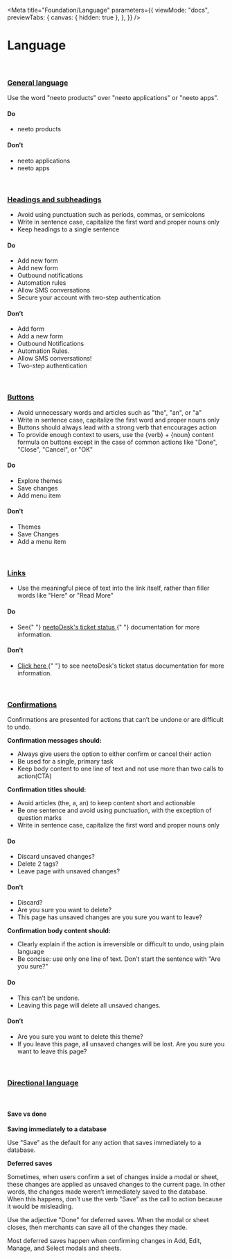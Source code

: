 
<Meta
  title="Foundation/Language"
  parameters={{
    viewMode: "docs",
    previewTabs: {
      canvas: { hidden: true },
    },
  }}
/>

<style>{`
  .story-demo-table tr{
      background: transparent !important;
  }
  .demo-do-dont-wrap{
    display: flex;
    gap: 16px;
    margin: 24px 0;
  }

`}</style>

# Language

<br />

<div class="neeto-language-page">

<h3 id="general-language">
  <a href="#general-language">General language</a>
</h3>

Use the word "neeto products" over "neeto applications" or "neeto apps".

<div className="demo-do-dont-wrap flex gap-4">
  <div className="demo-do-dont__box demo-do-dont__box--do rounded border-t-4 neeto-ui-border-success-500 p-6 w-80 neeto-ui-shadow-m">
    <h4 className="flex items-center gap-3">
      <Check size={30} className="neeto-ui-text-success-500" /> Do
    </h4>
    <ul>
      <li>neeto products</li>
    </ul>
  </div>
  <div className="demo-do-dont__box demo-do-dont__box--dont rounded border-t-4 neeto-ui-border-error-500 p-6 w-80 neeto-ui-shadow-m">
    <h4 className="flex items-center gap-3">
      <Close size={30} className="neeto-ui-text-error-500" /> Don’t
    </h4>
    <ul>
      <li>neeto applications</li>
      <li>neeto apps</li>
    </ul>
  </div>
</div>
<br />

<h3 id="headings-and-subheadings">
  <a href="#headings-and-subheadings">Headings and subheadings</a>
</h3>

- Avoid using punctuation such as periods, commas, or semicolons
- Write in sentence case, capitalize the first word and proper nouns only
- Keep headings to a single sentence

<div className="demo-do-dont-wrap flex gap-4">
  <div className="demo-do-dont__box demo-do-dont__box--do rounded border-t-4 neeto-ui-border-success-500 p-6 w-80 neeto-ui-shadow-m">
    <h4 className="flex items-center gap-3">
      <Check size={30} className="neeto-ui-text-success-500" /> Do
    </h4>
    <ul>
      <li>Add new form</li>
      <li>Add new form</li>
      <li>Outbound notifications</li>
      <li>Automation rules</li>
      <li>Allow SMS conversations</li>
      <li>Secure your account with two-step authentication</li>
    </ul>
  </div>
  <div className="demo-do-dont__box demo-do-dont__box--dont rounded border-t-4 neeto-ui-border-error-500 p-6 w-80 neeto-ui-shadow-m">
    <h4 className="flex items-center gap-3">
      <Close size={30} className="neeto-ui-text-error-500" /> Don’t
    </h4>
    <ul>
      <li>Add form</li>
      <li>Add a new form</li>
      <li>Outbound Notifications</li>
      <li>Automation Rules.</li>
      <li>Allow SMS conversations!</li>
      <li>Two-step authentication</li>
    </ul>
  </div>
</div>
<br />

<h3 id="buttons">
  <a href="#buttons">Buttons</a>
</h3>

- Avoid unnecessary words and articles such as "the", "an", or "a"
- Write in sentence case, capitalize the first word and proper nouns only
- Buttons should always lead with a strong verb that encourages action
- To provide enough context to users, use the {verb} + {noun} content formula on buttons except in the case of common actions like "Done", "Close", "Cancel", or "OK"

<div className="demo-do-dont-wrap flex gap-4">
  <div className="demo-do-dont__box demo-do-dont__box--do rounded border-t-4 neeto-ui-border-success-500 p-6 w-80 neeto-ui-shadow-m">
    <h4 className="flex items-center gap-3">
      <Check size={30} className="neeto-ui-text-success-500" /> Do
    </h4>
    <ul>
      <li>Explore themes</li>
      <li>Save changes</li>
      <li>Add menu item</li>
    </ul>
  </div>
  <div className="demo-do-dont__box demo-do-dont__box--dont rounded border-t-4 neeto-ui-border-error-500 p-6 w-80 neeto-ui-shadow-m">
    <h4 className="flex items-center gap-3">
      <Close size={30} className="neeto-ui-text-error-500" /> Don’t
    </h4>
    <ul>
      <li>Themes</li>
      <li>Save Changes</li>
      <li>Add a menu item</li>
    </ul>
  </div>
</div>
<br />

<h3 id="links">
  <a href="#links">Links</a>
</h3>

- Use the meaningful piece of text into the link itself, rather than filler words like "Here" or "Read More"

<div className="demo-do-dont-wrap flex gap-4">
  <div className="demo-do-dont__box demo-do-dont__box--do rounded border-t-4 neeto-ui-border-success-500 p-6 w-80 neeto-ui-shadow-m">
    <h4 className="flex items-center gap-3">
      <Check size={30} className="neeto-ui-text-success-500" /> Do
    </h4>
    <ul>
      <li>
        See{" "}
        <a
          href="https://neetodeskhelp.neetokb.com/articles/understanding-ticket-statuses"
          rel="noopener"
        >
          neetoDesk's ticket status
        </a>{" "}
        documentation for more information.
      </li>
    </ul>
  </div>
  <div className="demo-do-dont__box demo-do-dont__box--dont rounded border-t-4 neeto-ui-border-error-500 p-6 w-80 neeto-ui-shadow-m">
    <h4 className="flex items-center gap-3">
      <Close size={30} className="neeto-ui-text-error-500" /> Don’t
    </h4>
    <ul>
      <li>
        <a
          href="https://neetodeskhelp.neetokb.com/articles/understanding-ticket-statuses"
          rel="noopener"
        >
          Click here
        </a>{" "}
        to see neetoDesk's ticket status documentation for more information.
      </li>
    </ul>
  </div>
</div>
<br />

<h3 id="confirmations">
  <a href="#confirmations">Confirmations</a>
</h3>

Confirmations are presented for actions that can’t be undone or are difficult to undo.

**Confirmation messages should:**

- Always give users the option to either confirm or cancel their action
- Be used for a single, primary task
- Keep body content to one line of text and not use more than two calls to action(CTA)

**Confirmation titles should:**

- Avoid articles (the, a, an) to keep content short and actionable
- Be one sentence and avoid using punctuation, with the exception of question marks
- Write in sentence case, capitalize the first word and proper nouns only

<div className="demo-do-dont-wrap flex gap-4">
  <div className="demo-do-dont__box demo-do-dont__box--do rounded border-t-4 neeto-ui-border-success-500 p-6 w-80 neeto-ui-shadow-m">
    <h4 className="flex items-center gap-3">
      <Check size={30} className="neeto-ui-text-success-500" /> Do
    </h4>
    <ul>
      <li>Discard unsaved changes?</li>
      <li>Delete 2 tags?</li>
      <li>Leave page with unsaved changes?</li>
    </ul>
  </div>
  <div className="demo-do-dont__box demo-do-dont__box--dont rounded border-t-4 neeto-ui-border-error-500 p-6 w-80 neeto-ui-shadow-m">
    <h4 className="flex items-center gap-3">
      <Close size={30} className="neeto-ui-text-error-500" /> Don’t
    </h4>
    <ul>
      <li>Discard?</li>
      <li>Are you sure you want to delete?</li>
      <li>This page has unsaved changes are you sure you want to leave?</li>
    </ul>
  </div>
</div>

**Confirmation body content should:**

- Clearly explain if the action is irreversible or difficult to undo, using plain language
- Be concise: use only one line of text. Don’t start the sentence with "Are you sure?"

<div className="demo-do-dont-wrap flex gap-4">
  <div className="demo-do-dont__box demo-do-dont__box--do rounded border-t-4 neeto-ui-border-success-500 p-6 w-80 neeto-ui-shadow-m">
    <h4 className="flex items-center gap-3">
      <Check size={30} className="neeto-ui-text-success-500" /> Do
    </h4>
    <ul>
      <li>This can’t be undone.</li>
      <li>Leaving this page will delete all unsaved changes.</li>
    </ul>
  </div>
  <div className="demo-do-dont__box demo-do-dont__box--dont rounded border-t-4 neeto-ui-border-error-500 p-6 w-80 neeto-ui-shadow-m">
    <h4 className="flex items-center gap-3">
      <Close size={30} className="neeto-ui-text-error-500" /> Don’t
    </h4>
    <ul>
      <li>Are you sure you want to delete this theme?</li>
      <li>
        If you leave this page, all unsaved changes will be lost. Are you sure
        you want to leave this page?
      </li>
    </ul>
  </div>
</div>
<br />

<h3 id="directional-language">
  <a href="#directional-language">Directional language</a>
</h3>
<br />

#### Save vs done

**Saving immediately to a database**

Use "Save" as the default for any action that saves immediately to a database.

**Deferred saves**

Sometimes, when users confirm a set of changes inside a modal or sheet, these changes are applied as unsaved changes to the current page. In other words, the changes made weren’t immediately saved to the database. When this happens, don’t use the verb "Save" as the call to action because it would be misleading.

Use the adjective "Done" for deferred saves. When the modal or sheet closes, then merchants can save all of the changes they made.

Most deferred saves happen when confirming changes in Add, Edit, Manage, and Select modals and sheets.

</div>
